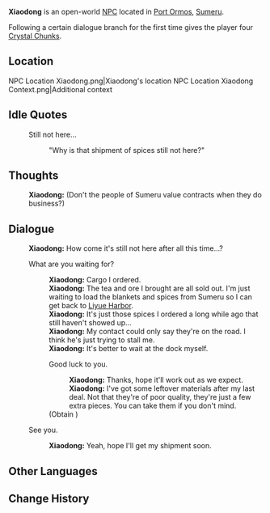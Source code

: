 {{Meta
<!-- Remove this template after adding the missing info -->
|missing_NPC_profile  = yes
}}
{{Character Infobox
|type             = Open-World NPC
|image            = NPC Xiaodong.png
|realname         = <!-- Optional, if different from in-game name -->
|deceased         = <!-- Past (for deceased prior to events of the game) or free response -->
|region           = Liyue
|location         = Sumeru
|affiliation      = 
|title            = Merchant Ship Captain

|ancestry         = <!-- Clan/family -->
|father           = 
|mother           = 
|spouse           = 
|sibling          = 
|child            = 
|relative         = 

|voiceEN          = 
|voiceCN          = 
|voiceJP          = 
|dialoguereward   = {{Card|Crystal Chunk|4}}
}}
'''Xiaodong''' is an open-world [[NPC]] located in [[Port Ormos]], [[Sumeru]].

Following a certain dialogue branch for the first time gives the player four [[Crystal Chunk]]s.

==Location==
<gallery>
NPC Location Xiaodong.png|Xiaodong's location
NPC Location Xiaodong Context.png|Additional context
</gallery>
<!--
==Profile==
Detailed story/lore information goes here.
''(To be added.)''

===Appearance===
Keep appearance section short and concise. Limit to 2 paragraphs with 3-4 sentences each.
''(To be added.)''

==Quests and Events==
{{Quests and Events}}
-->
==Idle Quotes==
{{Dialogue Start}}
:{{DIcon|Idle}} Still not here...
::{{A|VO Xiaodong 01.ogg}} "Why is that shipment of spices still not here?"
{{Dialogue End}}

==Thoughts==
{{All Schemes to Know Explanation|name=Xiaodong}}
{{Dialogue Start}}
:{{A|VO Xiaodong All Schemes to Know 01.ogg}} '''Xiaodong:''' (Don't the people of Sumeru value contracts when they do business?)
{{Dialogue End}}

==Dialogue==
{{Dialogue Start}}
:'''Xiaodong:''' How come it's still not here after all this time...?
:{{DIcon}} What are you waiting for?
::'''Xiaodong:''' Cargo I ordered.
::'''Xiaodong:''' The tea and ore I brought are all sold out. I'm just waiting to load the blankets and spices from Sumeru so I can get back to [[Liyue Harbor]].
::'''Xiaodong:''' It's just those spices I ordered a long while ago that still haven't showed up...
::'''Xiaodong:''' My contact could only say they're on the road. I think he's just trying to stall me.
::'''Xiaodong:''' It's better to wait at the dock myself.
::{{DIcon|Reward}} Good luck to you.
:::'''Xiaodong:''' Thanks, hope it'll work out as we expect.
:::'''Xiaodong:''' I've got some leftover materials after my last deal. Not that they're of poor quality, they're just a few extra pieces. You can take them if you don't mind.
::;(Obtain {{Item|Crystal Chunk|x=4}})
:{{DIcon}} See you.
::'''Xiaodong:''' Yeah, hope I'll get my shipment soon.
{{Dialogue End}}
<!--
==Event Dialogue==
===Event Name===
{{Dialogue Start}}
:'''{{subst:PAGENAME}}:'''
{{Dialogue End}}

==Trivia==
*
-->
==Other Languages==
{{Other Languages
|default_hidden = 1
|en      = Xiaodong
|zhs     = 晓东
|zhs_rm  = Xiǎodōng
|zht     = 曉東
|zht_rm  = Xiǎodōng
|ja      = 暁東
|ja_rm   = Gyoutou{{Assumed}}
|ko      = 효동
|es      = Xiaodong
|fr      = Xiaodong
|ru      = Сяо Дун
|th      = Xiaodong
|vi      = Xiaodong
|de      = Xiaodong
|id      = Xiaodong
|pt      = Xiaodong
|tr      = Xiaodong
|it      = Xiaodong
}}

==Change History==
{{Change History|3.0}}
<!--
==References==
{{Reflist}}
-->